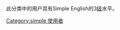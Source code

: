 此分类中的用户具有Simple English的3[[Wikipedia:巴別#開始使用巴別語言模板|级]]水平。
[[Category:simple_使用者|Category:simple 使用者]]